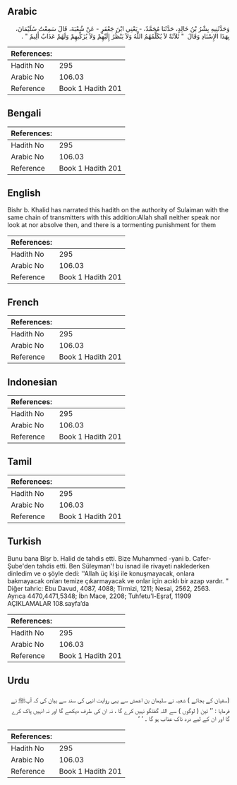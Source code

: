 ## Arabic


<div dir="rtl" lang="ar" style={{fontSize:'larger',backgroundColor:'#f8f9fa',padding:20}}>
وَحَدَّثَنِيهِ بِشْرُ بْنُ خَالِدٍ، حَدَّثَنَا مُحَمَّدٌ، - يَعْنِي ابْنَ جَعْفَرٍ - عَنْ شُعْبَةَ، قَالَ سَمِعْتُ سُلَيْمَانَ، بِهَذَا الإِسْنَادِ وَقَالَ ‏ "‏ ثَلاَثَةٌ لاَ يُكَلِّمُهُمُ اللَّهُ وَلاَ يَنْظُرُ إِلَيْهِمْ وَلاَ يُزَكِّيهِمْ وَلَهُمْ عَذَابٌ أَلِيمٌ ‏"‏ ‏.‏
</div>
<div style={{backgroundColor:'#f8f9fa',padding:20, marginBottom: 10}}><table> <thead> <tr> <th>References:</th> <th></th> </tr> </thead> <tbody><tr><td>Hadith No</td><td>295</td></tr><tr><td>Arabic No</td><td>106.03</td></tr><tr><td>Reference</td><td>Book 1 Hadith 201</td></tr></tbody></table></div>

## Bengali


<div dir="ltr" lang="bn" style={{fontSize:'larger',backgroundColor:'#f8f9fa',padding:20}}>

</div>
<div style={{backgroundColor:'#f8f9fa',padding:20, marginBottom: 10}}><table> <thead> <tr> <th>References:</th> <th></th> </tr> </thead> <tbody><tr><td>Hadith No</td><td>295</td></tr><tr><td>Arabic No</td><td>106.03</td></tr><tr><td>Reference</td><td>Book 1 Hadith 201</td></tr></tbody></table></div>

## English


<div dir="ltr" lang="en" style={{fontSize:'larger',backgroundColor:'#f8f9fa',padding:20}}>
Bishr b. Khalid has narrated this hadith on the authority of Sulaiman with the same chain of transmitters with this addition:Allah shall neither speak nor look at nor absolve then, and there is a tormenting punishment for them
</div>
<div style={{backgroundColor:'#f8f9fa',padding:20, marginBottom: 10}}><table> <thead> <tr> <th>References:</th> <th></th> </tr> </thead> <tbody><tr><td>Hadith No</td><td>295</td></tr><tr><td>Arabic No</td><td>106.03</td></tr><tr><td>Reference</td><td>Book 1 Hadith 201</td></tr></tbody></table></div>

## French


<div dir="ltr" lang="fr" style={{fontSize:'larger',backgroundColor:'#f8f9fa',padding:20}}>

</div>
<div style={{backgroundColor:'#f8f9fa',padding:20, marginBottom: 10}}><table> <thead> <tr> <th>References:</th> <th></th> </tr> </thead> <tbody><tr><td>Hadith No</td><td>295</td></tr><tr><td>Arabic No</td><td>106.03</td></tr><tr><td>Reference</td><td>Book 1 Hadith 201</td></tr></tbody></table></div>

## Indonesian


<div dir="ltr" lang="id" style={{fontSize:'larger',backgroundColor:'#f8f9fa',padding:20}}>

</div>
<div style={{backgroundColor:'#f8f9fa',padding:20, marginBottom: 10}}><table> <thead> <tr> <th>References:</th> <th></th> </tr> </thead> <tbody><tr><td>Hadith No</td><td>295</td></tr><tr><td>Arabic No</td><td>106.03</td></tr><tr><td>Reference</td><td>Book 1 Hadith 201</td></tr></tbody></table></div>

## Tamil


<div dir="ltr" lang="ta" style={{fontSize:'larger',backgroundColor:'#f8f9fa',padding:20}}>

</div>
<div style={{backgroundColor:'#f8f9fa',padding:20, marginBottom: 10}}><table> <thead> <tr> <th>References:</th> <th></th> </tr> </thead> <tbody><tr><td>Hadith No</td><td>295</td></tr><tr><td>Arabic No</td><td>106.03</td></tr><tr><td>Reference</td><td>Book 1 Hadith 201</td></tr></tbody></table></div>

## Turkish


<div dir="ltr" lang="tr" style={{fontSize:'larger',backgroundColor:'#f8f9fa',padding:20}}>
Bunu bana Bişr b. Halid de tahdis etti. Bize Muhammed -yani b. Cafer- Şube'den tahdis etti. Ben Süleyman'! bu isnad ile rivayeti naklederken dinledim ve o şöyle dedi: ''Allah üç kişi ile konuşmayacak, onlara bakmayacak onları temize çıkarmayacak ve onlar için acıklı bir azap vardır. " Diğer tahric: Ebu Davud, 4087, 4088; Tirmizi, 1211; Nesai, 2562, 2563. Ayrıca 4470,4471,5348; İbn Mace, 2208; Tuhfetu'l-Eşraf, 11909 AÇIKLAMALAR 108.sayfa’da
</div>
<div style={{backgroundColor:'#f8f9fa',padding:20, marginBottom: 10}}><table> <thead> <tr> <th>References:</th> <th></th> </tr> </thead> <tbody><tr><td>Hadith No</td><td>295</td></tr><tr><td>Arabic No</td><td>106.03</td></tr><tr><td>Reference</td><td>Book 1 Hadith 201</td></tr></tbody></table></div>

## Urdu


<div dir="rtl" lang="ur" style={{fontSize:'larger',backgroundColor:'#f8f9fa',padding:20}}>
(سفیان کے بجائے ) شعبہ نے سلیمان بن اعمش سے یہی روایت انہی کی سند سے بیان کی کہ آپﷺ نے فرمایا : ’’ تین ( لوگوں ) سے اللہ گفتگو نہیں کرے گا ، نہ ان کی طرف دیکھے گا اور نہ انہیں پاک کرے گا اور ان کے لیے درد ناک عذاب ہو گا ۔ ‘ ‘
</div>
<div style={{backgroundColor:'#f8f9fa',padding:20, marginBottom: 10}}><table> <thead> <tr> <th>References:</th> <th></th> </tr> </thead> <tbody><tr><td>Hadith No</td><td>295</td></tr><tr><td>Arabic No</td><td>106.03</td></tr><tr><td>Reference</td><td>Book 1 Hadith 201</td></tr></tbody></table></div>